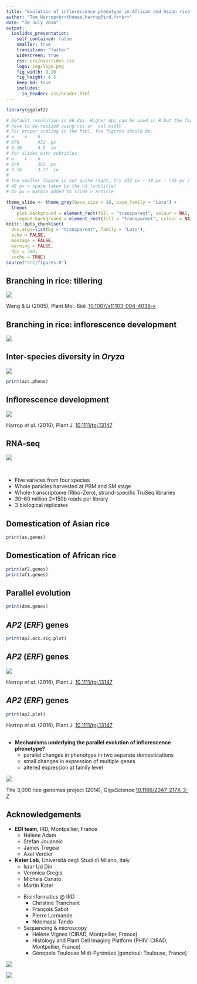 ```yaml
---
title: "Evolution of inflorescence phenotype in African and Asian rice"
author: "Tom Harrop<br>thomas.harrop@ird.fr<br>"
date: "28 July 2016"
output:
  ioslides_presentation:
    self_contained: false
    smaller: true
    transition: "faster"
    widescreen: true
    css: css/overrides.css
    logo: img/logo.png
    fig_width: 9.16
    fig_height: 4.5
    keep_md: true
    includes:
      in_header: css/header.html
---
```


```r

library(ggplot2)

# Default resolution is 96 dpi. Higher dpi can be used in R but the figures
# have to be resized using css or `out.width`.
# For proper scaling in the html, the figures should be:
# w    x    h
# 879       432  px
# 9.16      4.5  in
# for slides with subtitles:
# w    x    h
# 879       362  px
# 9.16      3.77  in
#
# the smaller figure is not quite right, try 432 px - 48 px - (45 px / 2)
# 48 px = space taken by the h3 (subtitle)
# 45 px = margin added to slide > article 

theme_slide <- theme_grey(base_size = 16, base_family = "Lato") +
  theme(
    plot.background = element_rect(fill = "transparent", colour = NA),
    legend.background = element_rect(fill = "transparent", colour = NA))
knitr::opts_chunk$set(
  dev.args=list(bg = "transparent", family = "Lato"),
  echo = FALSE,
  message = FALSE,
  warning = FALSE,
  dpi = 300,
  cache = TRUE)
source("src/figures.R")
```

## Branching in rice: tillering

![](img/tillering.png)

<footer class="source2">Wang & Li (2005), Plant Mol. Biol. <a href="https://link.springer.com/article/10.1007%2Fs11103-004-4038-x">10.1007/s11103-004-4038-x</a></footer>

## Branching in rice: inflorescence development

![](img/panicles.png)

## Inter-species diversity in *Oryza*

![](img/spec_photos.png)

```r
print(acc.pheno)
```

## Inflorescence development

![](img/meristem_identities.png)

<footer class="source2">Harrop <em>et al</em>. (2016), Plant J. <a href="http://onlinelibrary.wiley.com/doi/10.1111/tpj.13147/full">10.1111/tpj.13147</a></footer>

## RNA-seq

![](img/clearing.png)

<br>
 
* Five varietes from four species
* Whole panicles harvested at PBM and SM stage
* Whole-transcriptome (Ribo-Zero), strand-specific TruSeq libraries
* 30–60 million 2×150b reads per library
* 3 biological replicates

## Domestication of Asian rice

```r
print(as.genes)
```

## Domestication of African rice

```r
print(af2.genes)
print(af1.genes)
```

## Parallel evolution

```r
print(dom.genes)
```

## *AP2* (*ERF*) genes

```r
print(ap2.acc.sig.plot)
```

## *AP2* (*ERF*) genes

![](img/lmdFigure.png)

<footer class="source2">Harrop <em>et al</em>. (2016), Plant J. <a href="http://onlinelibrary.wiley.com/doi/10.1111/tpj.13147/full">10.1111/tpj.13147</a></footer>

## *AP2* (*ERF*) genes

```r
print(ap2.plot)
```

<footer class="source2">Harrop <em>et al</em>. (2016), Plant J. <a href="http://onlinelibrary.wiley.com/doi/10.1111/tpj.13147/full">10.1111/tpj.13147</a></footer>

##

* **Mechanisms underlying the parallel evolution of inflorescence phenotype?**
    * parallel changes in phenotype in two separate domestications
    * small changes in expression of multiple genes
    * altered expression at family level

![](img/13742_2014_Article_40_Fig2_HTML.jpg)

<footer class="source2">The 3,000 rice genomes project (2014), GigaScience <a href="http://gigascience.biomedcentral.com/articles/10.1186/2047-217X-3-7">10.1186/2047-217X-3-7</a></footer>

## Acknowledgements

<div class="columns-2">

*  **EDI team**, IRD, Montpellier, France
    * Hélène Adam
    * Stefan Jouannic
    * James Tregear
    * Axel Verdier

*  **Kater Lab**, Università degli Studi di Milano, Italy
    * Israr Ud Din
    * Veronica Gregis
    * Michela Osnato
    * Martin Kater

</ul><ul>

* Bioinformatics @ IRD
    * Christine Tranchant
    * François Sabot
    * Pierre Larmande
    * Ndomassi Tando

* Sequencing & microscopy
    * Hélène Vignes (CIRAD, Montpellier, France)
    * Histology and Plant Cell Imaging Platform (PHIV: CIRAD, Montpellier, France)
    * Génopole Toulouse Midi-Pyrénées (genotoul: Toulouse, France)
    
</div>

![](img/agropolis.png)

![](img/cariplo.png)